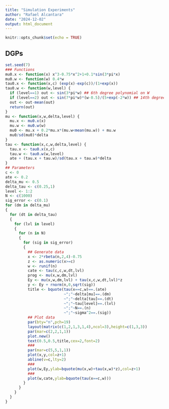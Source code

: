```yaml
---
title: "Simulation Experiments"
author: "Rafael Alcantara"
date: "2024-12-02"
output: html_document
---
```


```r
knitr::opts_chunk$set(echo = TRUE)
```

## DGPs
```r
set.seed(7)
### Functions
mu0.x <- function(x) x^3-0.75*x^2+1+0.1*sin(3*pi*x)
mu0.w <- function(w) 0.4*w
tau0.x <- function(x,c) (exp(x)-exp(c))/(1+exp(x))
tau0.w <- function(w,level) {
  if (level==1) out <- sin(3*pi*w) ## 6th degree polynomial on W
  if (level==2) out <- sin(7*pi*w)*(w-0.5)/(5+exp(-2*w)) ## 14th degree polynomial on W
  out <- out-mean(out)
  return(out)
}
mu <- function(x,w,delta,level) {
  mu.x <- mu0.x(x)
  mu.w <- mu0.w(w)
  mu0 <- mu.x + 0.2*mu.x*(mu.w<mean(mu.w)) + mu.w
  mu0/sd(mu0)*delta
}
tau <- function(x,c,w,delta,level) {
  tau.x <- tau0.x(x,c)
  tau.w <- tau0.w(w,level)
  ate + (tau.x + tau.w)/sd(tau.x + tau.w)*delta
}
## Parameters
c <- 0
ate <- 0.2
delta_mu <- 0.5
delta_tau <- c(0.25,1)
level <- 1:2
N <- c(1000)
sig_error <- c(0.1)
for (dm in delta_mu)
{
  for (dt in delta_tau)
  {
    for (lvl in level)
    {
      for (n in N)
      {
        for (sig in sig_error)
        {
          ## Generate data
          x <- 2*rbeta(n,2,4)-0.75
          z <- as.numeric(x>=c)
          w <- runif(n)
          cate <- tau(c,c,w,dt,lvl)
          prog <- mu(x,w,dm,lvl)
          Ey <- mu(x,w,dm,lvl) + tau(x,c,w,dt,lvl)*z
          y <- Ey + rnorm(n,0,sqrt(sig))
          title <- bquote(tau(x==c,w)==.(ate)
                          ~";"~delta[mu]==.(dm)
                          ~";"~delta[tau]==.(dt)
                          ~";"~tau[level]==.(lvl)
                          ~";"~N==.(n)
                          ~";"~sigma^2==.(sig))
          ## Plot data
          par(bty="n",pch=19)
          layout(matrix(c(1,2,1,3,1,4),ncol=3),height=c(1,3,3))
          par(mar=c(2,2,1,1))
          plot.new()
          text(0.5,0.5,title,cex=2,font=2)
          ###
          par(mar=c(5,5,1,1))
          plot(x,y,col=z+1)
          abline(v=c,lty=2)
          ###
          plot(w,Ey,ylab=bquote(mu(x,w)+tau(x,w)*z),col=z+1)
          ###
          plot(w,cate,ylab=bquote(tau(x==c,w)))
        }
      }
    }
  }
}
```

